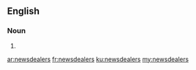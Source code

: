 ==English==

===Noun===
{{head|en}}

# {{plural of|newsdealer}}

[[ar:newsdealers]]
[[fr:newsdealers]]
[[ku:newsdealers]]
[[my:newsdealers]]
